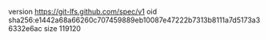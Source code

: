 version https://git-lfs.github.com/spec/v1
oid sha256:e1442a68a66260c707459889eb10087e47222b7313b8111a7d5173a36332e6ac
size 119120
